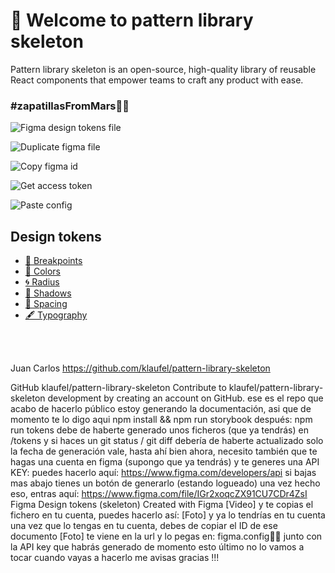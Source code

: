 
<Meta title="Overview/Intro" />

# 👋 Welcome to pattern library skeleton

Pattern library skeleton is an open-source, high-quality library of reusable React components that empower teams to craft any product with ease.

### #zapatillasFromMars👟🚀

![Figma design tokens file](https://raw.githubusercontent.com/klaufel/pattern-library-skeleton/master/docs/img/figma-file.png)

![Duplicate figma file](https://raw.githubusercontent.com/klaufel/pattern-library-skeleton/master/docs/img/duplicate-file.png)

![Copy figma id](https://raw.githubusercontent.com/klaufel/pattern-library-skeleton/master/docs/img/copy-figma-id.png)

![Get access token](https://raw.githubusercontent.com/klaufel/pattern-library-skeleton/master/docs/img/get-access-token.png)

![Paste config](https://raw.githubusercontent.com/klaufel/pattern-library-skeleton/master/docs/img/paste-config.png)

## Design tokens

- [🍪 Breakpoints](/?path=/docs/overview-design-tokens-🍪-breakpoints--page)
- [🎨 Colors](/?path=/docs/overview-design-tokens-🎨-colors--page)
- [🌀 Radius](/?path=/docs/overview-design-tokens-🌀-radius--page)
- [🌚 Shadows](/?path=/docs/overview-design-tokens-🌚-shadows--page)
- [📐 Spacing](/?path=/docs/overview-design-tokens-📐-spacing--page)
- [🖋 Typography](/?path=/docs/overview-design-tokens-🖋typography--page)

<br />
<br />

Juan Carlos
https://github.com/klaufel/pattern-library-skeleton

GitHub
klaufel/pattern-library-skeleton
Contribute to klaufel/pattern-library-skeleton development by creating an account on GitHub.
ese es el repo
que acabo de hacerlo público
estoy generando la documentación, asi que de momento te lo digo aqui
npm install && npm run storybook
después:
npm run tokens
debe de haberte generado unos ficheros (que ya tendrás) en /tokens
y si haces un git status / git diff debería de haberte actualizado solo la fecha de generación
vale, hasta ahí bien
ahora, necesito también que te hagas una cuenta en figma (supongo que ya tendrás)
y te generes una API KEY:
puedes hacerlo aquí: https://www.figma.com/developers/api
si bajas mas abajo tienes un botón de generarlo (estando logueado)
una vez hecho eso, entras aquí: https://www.figma.com/file/IGr2xoqcZX91CU7CDr4ZsI
Figma
Design tokens (skeleton)
Created with Figma
[Video]
y te copias el fichero en tu cuenta, puedes hacerlo así:
[Foto]
y ya lo tendrías en tu cuenta
una vez que lo tengas en tu cuenta, debes de copiar el ID de ese documento
[Foto]
te viene en la url
y lo pegas en: figma.config:athletic_shoe::rocket:
junto con la API key que habrás generado
de momento esto último no lo vamos a tocar
cuando vayas a hacerlo me avisas
gracias !!!
